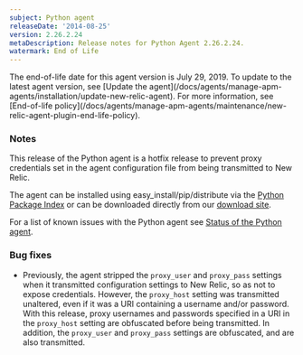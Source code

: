 ```yaml
---
subject: Python agent
releaseDate: '2014-08-25'
version: 2.26.2.24
metaDescription: Release notes for Python Agent 2.26.2.24.
watermark: End of Life
---
```


<Callout variant="important">
  The end-of-life date for this agent version is July 29, 2019. To update to the latest agent version, see [Update the agent](/docs/agents/manage-apm-agents/installation/update-new-relic-agent). For more information, see [End-of-life policy](/docs/agents/manage-apm-agents/maintenance/new-relic-agent-plugin-end-life-policy).
</Callout>

### Notes

This release of the Python agent is a hotfix release to prevent proxy credentials set in the agent configuration file from being transmitted to New Relic.

The agent can be installed using easy_install/pip/distribute via the [Python Package Index](https://pypi.python.org/pypi/newrelic) or can be downloaded directly from our [download site](http://download.newrelic.com/python_agent/release/).

For a list of known issues with the Python agent see [Status of the Python agent](/docs/python/status-of-python-agent).

### Bug fixes

* Previously, the agent stripped the `proxy_user` and `proxy_pass` settings when it transmitted configuration settings to New Relic, so as not to expose credentials. However, the `proxy_host` setting was transmitted unaltered, even if it was a URI containing a username and/or password. With this release, proxy usernames and passwords specified in a URI in the `proxy_host` setting are obfuscated before being transmitted. In addition, the `proxy_user` and `proxy_pass` settings are obfuscated, and are also transmitted.

